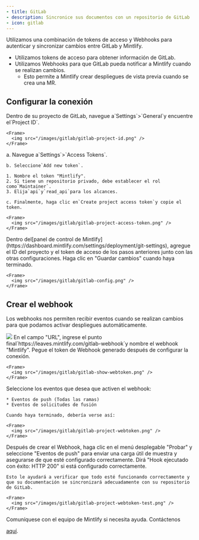 ```yaml
---
- title: GitLab
- description: Sincronice sus documentos con un repositorio de GitLab
- icon: gitlab
---
```


Utilizamos una combinación de tokens de acceso y Webhooks para autenticar y sincronizar
cambios entre GitLab y Mintlify.

* Utilizamos tokens de acceso para obtener información de GitLab.
* Utilizamos Webhooks para que GitLab pueda notificar a Mintlify cuando se realizan cambios.
  * Esto permite a Mintlify crear despliegues de vista previa cuando se crea una MR.

## Configurar la conexión

<Steps>
  <Step title="Encuentre su ID de proyecto">
    Dentro de su proyecto de GitLab, navegue a`Settings`>`General`y encuentre el`Project ID`.

    <Frame>
      <img src="/images/gitlab/gitlab-project-id.png" />
    </Frame>
  </Step>

  <Step title="Generar un token de acceso">
    a. Navegue a`Settings`>`Access Tokens`.

    b. Seleccione`Add new token`.

    1. Nombre el token "Mintlify".
    2. Si tiene un repositorio privado, debe establecer el rol como`Maintainer`.
    3. Elija`api`y`read_api`para los alcances.

    c. Finalmente, haga clic en`Create project access token`y copie el token.

    <Frame>
      <img src="/images/gitlab/gitlab-project-access-token.png" />
    </Frame>
  </Step>

  <Step title="Configurar la conexión">
    Dentro del[panel de control de Mintlify](https://dashboard.mintlify.com/settings/deployment/git-settings), agregue el ID del proyecto y el token de acceso de los pasos anteriores junto con las otras configuraciones. Haga clic en "Guardar cambios" cuando haya terminado.

    <Frame>
      <img src="/images/gitlab/gitlab-config.png" />
    </Frame>
  </Step>
</Steps>

## Crear el webhook

Los webhooks nos permiten recibir eventos cuando se realizan cambios para que podamos
activar despliegues automáticamente.

<Steps>
  <Step title="Navegue a Configuración > Webhooks y haga clic en 'Agregar nuevo Webhook'">
    <Frame>
      <img src="/images/gitlab/gitlab-webhook.png" />
    </Frame>
  </Step>

  <Step title="Configurar URL y webhook">
    En el campo "URL", ingrese el punto final`https://leaves.mintlify.com/gitlab-webhook`y nombre el webhook "Mintlify".
  </Step>

  <Step title="Pegar token">
    Pegue el token de Webhook generado después de configurar la conexión.

    <Frame>
      <img src="/images/gitlab/gitlab-show-webtoken.png" />
    </Frame>
  </Step>

  <Step title="Seleccionar eventos">
    Seleccione los eventos que desea que activen el webhook:

    * Eventos de push (Todas las ramas)
    * Eventos de solicitudes de fusión

    Cuando haya terminado, debería verse así:

    <Frame>
      <img src="/images/gitlab/gitlab-project-webtoken.png" />
    </Frame>
  </Step>

  <Step title="Probar el Webhook">
    Después de crear el Webhook, haga clic en el menú desplegable "Probar" y seleccione "Eventos de push" para enviar una carga útil de muestra y asegurarse de que esté configurado correctamente. Dirá "Hook ejecutado con éxito: HTTP 200" si está configurado correctamente.

    Esto le ayudará a verificar que todo esté funcionando correctamente y que su documentación se sincronizará adecuadamente con su repositorio de GitLab.

    <Frame>
      <img src="/images/gitlab/gitlab-project-webtoken-test.png" />
    </Frame>
  </Step>
</Steps>

<Note>
  Comuníquese con el equipo de Mintlify si necesita ayuda. Contáctenos

  [aquí](https://mintlify.com/enterprise).
</Note>

[git-settings]: https://dashboard.mintlify.com/settings/deployment/git-settings
